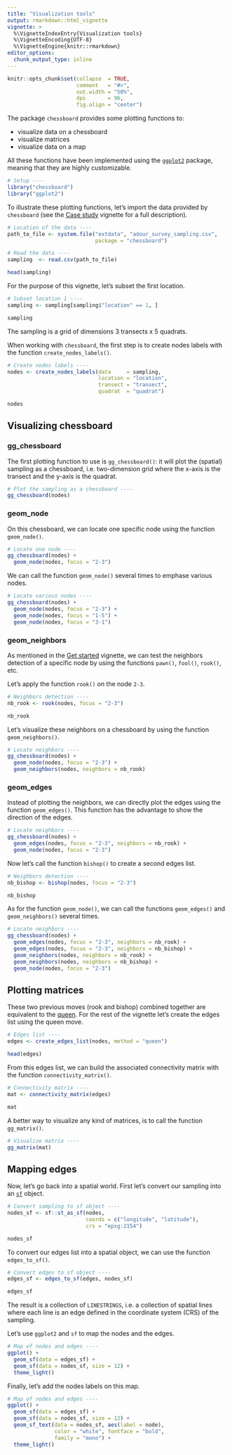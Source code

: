 ```yaml
---
title: "Visualization tools"
output: rmarkdown::html_vignette
vignette: >
  %\VignetteIndexEntry{Visualization tools}
  %\VignetteEncoding{UTF-8}
  %\VignetteEngine{knitr::rmarkdown}
editor_options: 
  chunk_output_type: inline
---
```


```r
knitr::opts_chunk$set(collapse  = TRUE,
                      comment   = "#>",
                      out.width = "50%",
                      dpi       = 96,
                      fig.align = "center")
```


The package `chessboard` provides some plotting functions to:

- visualize data on a chessboard
- visualize matrices
- visualize data on a map

All these functions have been implemented using the 
[`ggplot2`](https://ggplot2.tidyverse.org/) package, meaning that they are highly
customizable.


```r
# Setup ----
library("chessboard")
library("ggplot2")
```

To illustrate these plotting functions, let's import the data provided by `chessboard`
(see the [Case study](https://frbcesab.github.io/chessboard/articles/case-study.html) 
vignette for a full description).


```r
# Location of the data ----
path_to_file <- system.file("extdata", "adour_survey_sampling.csv", 
                            package = "chessboard")

# Read the data ----
sampling  <- read.csv(path_to_file)

head(sampling)
```

For the purpose of this vignette, let's subset the first location.

```r
# Subset location 1 ----
sampling <- sampling[sampling$"location" == 1, ]

sampling
```

The sampling is a grid of dimensions 3 transects x 5 quadrats.

When working with `chessboard`, the first step is to create nodes
labels with the function `create_nodes_labels()`.

```r
# Create nodes labels ----
nodes <- create_nodes_labels(data     = sampling,
                             location = "location",
                             transect = "transect", 
                             quadrat  = "quadrat")

nodes
```





## Visualizing chessboard

### gg_chessboard

The first plotting function to use is `gg_chessboard()`: it will plot the (spatial) sampling as
a chessboard, i.e. two-dimension grid where the x-axis is the transect and the
y-axis is the quadrat.


```r
# Plot the sampling as a chessboard ----
gg_chessboard(nodes)
```


### geom_node

On this chessboard, we can locate one specific node using the function `geom_node()`.

```r
# Locate one node ----
gg_chessboard(nodes) +
  geom_node(nodes, focus = "2-3")
```

We can call the function `geom_node()` several times to emphase various nodes.


```r
# Locate various nodes ----
gg_chessboard(nodes) +
  geom_node(nodes, focus = "2-3") +
  geom_node(nodes, focus = "1-5") +
  geom_node(nodes, focus = "3-1")
```


### geom_neighbors

As mentioned in the [Get started](https://frbcesab.github.io/chessboard/articles/chessboard.html) 
vignette, we can test the neighbors detection of a specific node by using the
functions `pawn()`, `fool()`, `rook()`, etc.

Let's apply the function `rook()` on the node `2-3`.

```r
# Neighbors detection ----
nb_rook <- rook(nodes, focus = "2-3")

nb_rook
```

Let's visualize these neighbors on a chessboard by using the function `geom_neighbors()`.


```r
# Locate neighbors ----
gg_chessboard(nodes) +
  geom_node(nodes, focus = "2-3") +
  geom_neighbors(nodes, neighbors = nb_rook)
```


### geom_edges

Instead of plotting the neighbors, we can directly plot the edges using the function
`geom_edges()`. This function has the advantage to show the direction of the edges.

```r
# Locate neighbors ----
gg_chessboard(nodes) +
  geom_edges(nodes, focus = "2-3", neighbors = nb_rook) +
  geom_node(nodes, focus = "2-3")
```


Now let's call the function `bishop()` to create a second edges list.


```r
# Neighbors detection ----
nb_bishop <- bishop(nodes, focus = "2-3")

nb_bishop
```


As for the function `geom_node()`, we can call the functions `geom_edges()` 
and `geom_neighbors()` several times.

```r
# Locate neighbors ----
gg_chessboard(nodes) +
  geom_edges(nodes, focus = "2-3", neighbors = nb_rook) +
  geom_edges(nodes, focus = "2-3", neighbors = nb_bishop) +
  geom_neighbors(nodes, neighbors = nb_rook) +
  geom_neighbors(nodes, neighbors = nb_bishop) +
  geom_node(nodes, focus = "2-3")
```



## Plotting matrices


These two previous moves (rook and bishop) combined together are equivalent to the [queen](https://en.wikipedia.org/wiki/Queen_(chess)).
For the rest of the vignette let's create the edges list using the queen move.


```r
# Edges list ----
edges <- create_edges_list(nodes, method = "queen")

head(edges)
```


From this edges list, we can build the associated connectivity matrix with the
function `connectivity_matrix()`.

```r
# Connectivity matrix ----
mat <- connectivity_matrix(edges)

mat
```

A better way to visualize any kind of matrices, is to call the function `gg_matrix()`.



```r
# Visualize matrix ----
gg_matrix(mat)
```


## Mapping edges

Now, let's go back into a spatial world. First let's convert our sampling into
an [`sf`](https://r-spatial.github.io/sf/) object.


```r
# Convert sampling to sf object ----
nodes_sf <- sf::st_as_sf(nodes, 
                         coords = c("longitude", "latitude"),
                         crs = "epsg:2154")

nodes_sf
```

To convert our edges list into a spatial object, we can use the function `edges_to_sf()`.



```r
# Convert edges to sf object ----
edges_sf <- edges_to_sf(edges, nodes_sf)

edges_sf
```

The result is a collection of `LINESTRINGS`, i.e. a collection of spatial lines where
each line is an edge defined in the coordinate system (CRS) of the sampling.

Let's use `ggplot2` and `sf` to map the nodes and the edges.


```r
# Map of nodes and edges ----
ggplot() +
  geom_sf(data = edges_sf) +
  geom_sf(data = nodes_sf, size = 12) +
  theme_light()
```

Finally, let's add the nodes labels on this map.

```r
# Map of nodes and edges ----
ggplot() +
  geom_sf(data = edges_sf) +
  geom_sf(data = nodes_sf, size = 12) +
  geom_sf_text(data = nodes_sf, aes(label = node), 
               color = "white", fontface = "bold",
               family = "mono") +
  theme_light()
```
